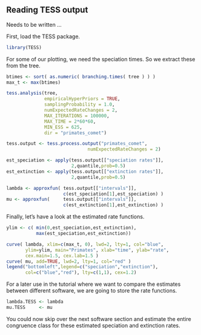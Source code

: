 ## Reading TESS output

Needs to be written ...

First, load the TESS package.
```r
library(TESS)
```

For some of our plotting, we need the speciation times.
So we extract these from the tree.
```r
btimes <- sort( as.numeric( branching.times( tree ) ) )
max_t <- max(btimes)
```

```r
tess.analysis(tree,
              empiricalHyperPriors = TRUE,
              samplingProbability = 1.0,
              numExpectedRateChanges = 2,
              MAX_ITERATIONS = 100000,
              MAX_TIME = 2*60*60,
              MIN_ESS = 625,
              dir = "primates_comet")
```

```r
tess.output <- tess.process.output("primates_comet",
                              numExpectedRateChanges = 2)
```

```r
est_speciation <- apply(tess.output[["speciation rates"]],
                        2,quantile,prob=0.5)
est_extinction <- apply(tess.output[["extinction rates"]],
                        2,quantile,prob=0.5)
```

```r
lambda <- approxfun( tess.output[["intervals"]],
                     c(est_speciation[1],est_speciation) )
mu <- approxfun(     tess.output[["intervals"]],
                     c(est_extinction[1],est_extinction) )
```
Finally, let's have a look at the estimated rate functions.
```r
ylim <- c( min(0,est_speciation,est_extinction),
           max(est_speciation,est_extinction))

curve( lambda, xlim=c(max_t, 0), lwd=2, lty=1, col="blue",
       ylim=ylim, main="Primates", xlab="time", ylab="rate",
       cex.main=1.5, cex.lab=1.5 )
curve( mu, add=TRUE, lwd=2, lty=1, col="red" )
legend("bottomleft",legend=c("speciation","extinction"),
       col=c("blue","red"), lty=c(1,1), cex=1.2)
```

For a later use in the tutorial where we want to compare the estimates between different software, we are going to store the rate functions.
```r
lambda.TESS <- lambda
mu.TESS     <- mu
```
You could now skip over the next software section and estimate the entire congruence class for these estimated speciation and extinction rates.
